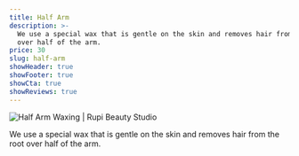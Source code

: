 ```yaml
---
title: Half Arm
description: >-
  We use a special wax that is gentle on the skin and removes hair from the root
  over half of the arm.
price: 30
slug: half-arm
showHeader: true
showFooter: true
showCta: true
showReviews: true
---
```


![Half Arm Waxing | Rupi Beauty Studio](/uploads/services/wax-sheet.webp 'Half Arm Back Waxing  | Rupi Beauty Studio')

We use a special wax that is gentle on the skin and removes hair from the root over half of the arm.
